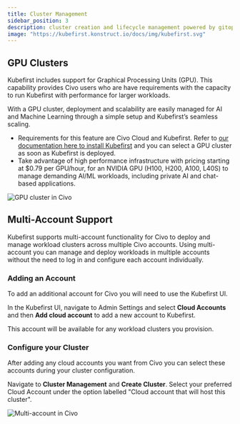 ```yaml
---
title: Cluster Management
sidebar_position: 3
description: cluster creation and lifecycle management powered by gitops
image: "https://kubefirst.konstruct.io/docs/img/kubefirst.svg"
---
```



<CLUSTERS />

## GPU Clusters

Kubefirst includes support for Graphical Processing Units (GPU). This capability provides Civo users who are have requirements with the capacity to run Kubefirst with performance for larger workloads.

With a GPU cluster, deployment and scalability are easily managed for AI and Machine Learning through a simple setup and Kubefirst’s seamless scaling.

- Requirements for this feature are Civo Cloud and Kubefirst. Refer to [our documentation here to install Kubefirst](./install/cli.mdx)  and you can select a GPU cluster as soon as Kubefirst is deployed.
- Take advantage of high performance infrastructure with pricing starting at $0.79 per GPU/hour, for an NVIDIA GPU (H100, H200, A100, L40S) to manage demanding AI/ML workloads, including private AI and chat-based applications.

![GPU cluster in Civo](../../../version-2.7/img/civo/gpu-cluster.png)

## Multi-Account Support

Kubefirst supports multi-account functionality for Civo to deploy and manage workload clusters across multiple Civo accounts. Using multi-account you can manage and deploy workloads in multiple accounts without the need to log in and configure each account individually.

### Adding an Account

To add an additional account for Civo you will need to use the Kubefirst UI.

In the Kubefirst UI, navigate to Admin Settings and select **Cloud Accounts** and then **Add cloud account** to add a new account to Kubefirst.

This account will be available for any workload clusters you provision.

### Configure your Cluster

After adding any cloud accounts you want from Civo you can select these accounts during your cluster configuration.

Navigate to **Cluster Management** and **Create Cluster**. Select your preferred Cloud Account under the option labelled "Cloud account that will host this cluster".

![Multi-account in Civo](../../img/civo/multiaccount-civo.png)
